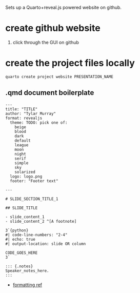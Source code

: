 Sets up a Quarto+reveal.js powered website on github.

# create github website
1. click through the GUI on github

# create the project files locally
```bash
quarto create project website PRESENTATION_NAME


```


## .qmd document boilerplate
```qmd
---
title: "TITLE"
author: "Tylar Murray"
format: revealjs
  theme: TODO: pick one of:
    beige
    blood
    dark
    default
    league
    moon
    night
    serif
    simple
    sky
    solarized
  logo: logo.png
  footer: "Footer text"

---

# SLIDE_SECTION_TITLE_1

## SLIDE_TITLE

- slide_content_1
- slide_content_2 ^[A footnote]

3`{python}
#| code-line-numbers: "2-4"
#| echo: true
#| output-location: slide OR column

CODE_GOES_HERE
3`

::: {.notes}
Speaker_notes_here.
:::
```

* [formatting ref](https://quarto.org/docs/presentations/revealjs/)
